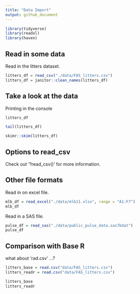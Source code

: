 ```yaml
---
title: "Data Import"
output: github_document
---
```


```r
library(tidyverse)
library(readxl)
library(haven)
```

## Read in some data

Read in the litters dataset.

```r
litters_df = read_csv("./data/FAS_litters.csv")
litters_df = janitor::clean_names(litters_df)
```


## Take a look at the data
 
Printing in the console

```r
litters_df
```

```r
tail(litters_df)
```

```r
skimr::skim(litters_df)
```

## Options to read_csv

Check out '?read_csv()' for more information.

## Other file formats

Read in on excel file.

```r
mlb_df = read_excel("./data/mlb11.xlsx", range = "A1:F7")
mlb_df
```

Read in a SAS file.

```r
pulse_df = read_sas("./data/public_pulse_data.sas7bdat")
pulse_df
```

## Comparison with Base R

what about 'rad.csv' ...?

```r
litters_base = read.csv("data/FAS_litters.csv")
litters_readr = read.csv("data/FAS_litters.csv")

litters_base
litters_readr
```



